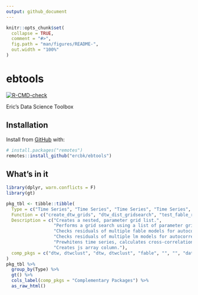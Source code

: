 ```yaml
---
output: github_document
---
```


<!-- README.md is generated from README.Rmd. Please edit that file -->

```r
knitr::opts_chunk$set(
  collapse = TRUE,
  comment = "#>",
  fig.path = "man/figures/README-",
  out.width = "100%"
)
```

# ebtools

<!-- badges: start -->
[![R-CMD-check](https://github.com/ercbk/ebtools/workflows/R-CMD-check/badge.svg)](https://github.com/ercbk/ebtools/actions)
<!-- badges: end -->

Eric's Data Science Toolbox

## Installation

Install from [GitHub](https://github.com/ercbk/ebtools) with:

``` r
# install.packages("remotes")
remotes::install_github("ercbk/ebtools")
```
## What's in it

```r
library(dplyr, warn.conflicts = F)
library(gt)

pkg_tbl <- tibble::tibble(
  Type = c("Time Series", "Time Series", "Time Series", "Time Series", "Time Series", "Visualization"),
  Function = c("create_dtw_grids", "dtw_dist_gridsearch", "test_fable_resids", "test_lm_resids", "prewhitened_ccf", "to_js_array"),
  Description = c("Creates a nested, parameter grid list.",
                  "Performs a grid search using a list of parameter grids and a list of distance functions",
                  "Checks residuals of multiple fable models for autocorrelation using the Ljung-Box test",
                  "Checks residuals of multiple lm models for autocorrelation using Breusch-Godfrey and Durbin-Watson tests.",
                  "Prewhitens time series, calculates cross-correlation coefficients, and returns statistically significant values.",
                  "Creates js array column."),
  comp_pkgs = c("dtw, dtwclust", "dtw, dtwclust", "fable", "", "", "dataui")
)
pkg_tbl %>%
  group_by(Type) %>% 
  gt() %>% 
  cols_label(comp_pkgs = "Complementary Packages") %>% 
  as_raw_html()
```

